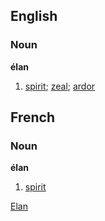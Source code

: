 ==English==

===Noun===
'''élan'''
# [[spirit]]; [[zeal]]; [[ardor]]

==French==

===Noun===
'''élan'''

# [[spirit]]

[[Category:English words spelled with diacritics and/or ligatures|Elan]]